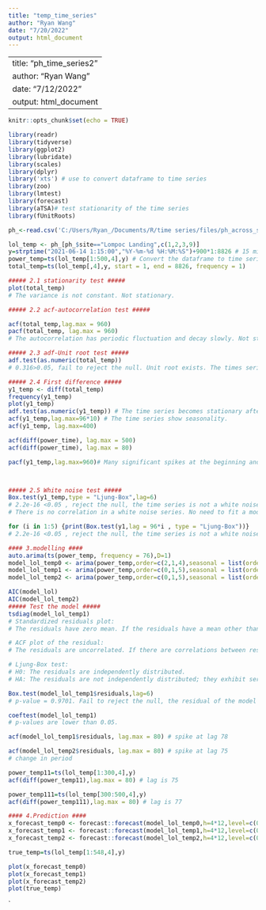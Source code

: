 ```yaml
---
title: "temp_time_series"
author: "Ryan Wang"
date: "7/20/2022"
output: html_document
---
```


---
title: "ph_time_series2"
author: "Ryan Wang"
date: "7/12/2022"
output: html_document
---

```r
knitr::opts_chunk$set(echo = TRUE)

library(readr)
library(tidyverse)
library(ggplot2)
library(lubridate)
library(scales)
library(dplyr)
library('xts') # use to convert dataframe to time series
library(zoo)
library(lmtest)
library(forecast)
library(aTSA)# test stationarity of the time series
library(fUnitRoots)
```

```r
ph_<-read.csv('C:/Users/Ryan_/Documents/R/time series/files/ph_across_sites.csv')

lol_temp <- ph_[ph_$site=="Lompoc Landing",c(1,2,3,9)]
y=strptime("2021-06-14 1:15:00","%Y-%m-%d %H:%M:%S")+900*1:8826 # 15 minutes time interval.
power_temp=ts(lol_temp[1:500,4],y) # Convert the dataframe to time series object.
total_temp=ts(lol_temp[,4],y, start = 1, end = 8826, frequency = 1)
```

```r
##### 2.1 stationarity test #####
plot(total_temp)
# The variance is not constant. Not stationary.

##### 2.2 acf-autocorrelation test #####

acf(total_temp,lag.max = 960)
pacf(total_temp, lag.max = 960)
# The autocorrelation has periodic fluctuation and decay slowly. Not stationary.

##### 2.3 adf-Unit root test #####
adf.test(as.numeric(total_temp))
# 0.316>0.05, fail to reject the null. Unit root exists. The times series is non-stationary.

##### 2.4 First difference #####
y1_temp <- diff(total_temp)
frequency(y1_temp)
plot(y1_temp)
adf.test(as.numeric(y1_temp)) # The time series becomes stationary after taking the first difference.
acf(y1_temp,lag.max=96*10) # The time series show seasonality.
acf(y1_temp, lag.max=400)

acf(diff(power_time), lag.max = 500)
acf(diff(power_time), lag.max = 80)

pacf(y1_temp,lag.max=960)# Many significant spikes at the beginning and decay exponentially. So q = 0.



##### 2.5 White noise test #####
Box.test(y1_temp,type = "Ljung-Box",lag=6)
# 2.2e-16 <0.05 , reject the null, the time series is not a white noise.
# There is no correlation in a white noise series. No need to fit a model.

for (i in 1:5) {print(Box.test(y1,lag = 96*i , type = "Ljung-Box"))}
# 2.2e-16 <0.05 , reject the null, the time series is not a white noise.
```

```r
#### 3.modelling ####
auto.arima(ts(power_temp, frequency = 76),D=1)
model_lol_temp0 <- arima(power_temp,order=c(2,1,4),seasonal = list(order=c(0,1,0),period=76))
model_lol_temp1 <- arima(power_temp,order=c(0,1,5),seasonal = list(order=c(0,1,3),period=76))
model_lol_temp2 <- arima(power_temp,order=c(0,1,5),seasonal = list(order=c(0,1,3),period=78))

AIC(model_lol)
AIC(model_lol_temp2)
##### Test the model #####
tsdiag(model_lol_temp1)
# Standardized residuals plot:
# The residuals have zero mean. If the residuals have a mean other than zero, then the forecasts are biased.

# ACF plot of the residual:
# The residuals are uncorrelated. If there are correlations between residuals, then there is information left in the residuals which should be used in computing forecasts.

# Ljung-Box test:
# H0: The residuals are independently distributed.
# HA: The residuals are not independently distributed; they exhibit serial correlation.

Box.test(model_lol_temp1$residuals,lag=6)
# p-value = 0.9701. Fail to reject the null, the residual of the model is a white noise.

coeftest(model_lol_temp1)
# p-values are lower than 0.05. 

```

```r
acf(model_lol_temp1$residuals, lag.max = 80) # spike at lag 78

acf(model_lol_temp2$residuals, lag.max = 80) # spike at lag 75
# change in period

power_temp11=ts(lol_temp[1:300,4],y)
acf(diff(power_temp11),lag.max = 80) # lag is 75

power_temp111=ts(lol_temp[300:500,4],y)
acf(diff(power_temp111),lag.max = 80) # lag is 77

```

```r
#### 4.Prediction ####
x_forecast_temp0 <- forecast::forecast(model_lol_temp0,h=4*12,level=c(0.8,0.95))
x_forecast_temp1 <- forecast::forecast(model_lol_temp1,h=4*12,level=c(0.8,0.95))
x_forecast_temp2 <- forecast::forecast(model_lol_temp2,h=4*12,level=c(0.8,0.95))

true_temp=ts(lol_temp[1:548,4],y)

plot(x_forecast_temp0)
plot(x_forecast_temp1)
plot(x_forecast_temp2)
plot(true_temp)
```
`

